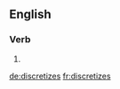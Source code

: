 ==English==

===Verb===
{{head|en|verb form}}

# {{en-third-person singular of|discretize}}

[[de:discretizes]]
[[fr:discretizes]]